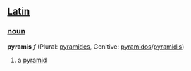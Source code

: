 ==[[Latin]]==
===[[noun]]===
'''pyramis''' ''f'' (Plural: [[pyramides]], Genitive: [[pyramidos]]/[[pyramidis]])
#a [[pyramid]]